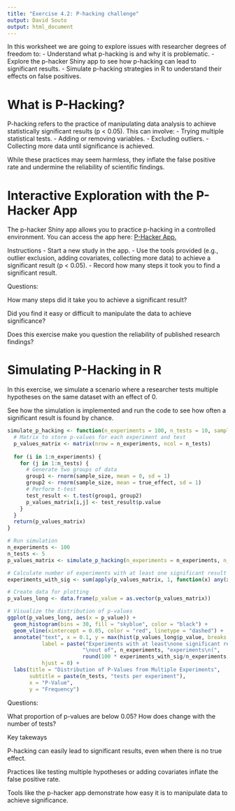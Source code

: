 ```yaml
---
title: "Exercise 4.2: P-hacking challenge"
output: David Souto
output: html_document
---
```


In this worksheet we are going to explore issues with researcher degrees of freedom to:
- Understand what p-hacking is and why it is problematic.
- Explore the p-hacker Shiny app to see how p-hacking can lead to significant results.
- Simulate p-hacking strategies in R to understand their effects on false positives.

# What is P-Hacking?

P-hacking refers to the practice of manipulating data analysis to achieve statistically significant results (p < 0.05). This can involve:
- Trying multiple statistical tests.
- Adding or removing variables.
- Excluding outliers.
- Collecting more data until significance is achieved.

While these practices may seem harmless, they inflate the false positive rate and undermine the reliability of scientific findings.

# Interactive Exploration with the P-Hacker App

The p-hacker Shiny app allows you to practice p-hacking in a controlled environment. You can access the app here: [P-Hacker App.](https://shinyapps.org/apps/p-hacker/)

Instructions
- Start a new study in the app.
- Use the tools provided (e.g., outlier exclusion, adding covariates, collecting more data) to achieve a significant result (p < 0.05).
- Record how many steps it took you to find a significant result.

Questions:

How many steps did it take you to achieve a significant result?

Did you find it easy or difficult to manipulate the data to achieve significance?

Does this exercise make you question the reliability of published research findings?

# Simulating P-Hacking in R

In this exercise, we simulate a scenario where a researcher tests multiple hypotheses on the same dataset with an effect of 0. 

See how the simulation is implemented and run the code to see how often a significant result is found by chance.

```r
simulate_p_hacking <- function(n_experiments = 100, n_tests = 10, sample_size = 30, true_effect = 0) {
  # Matrix to store p-values for each experiment and test
  p_values_matrix <- matrix(nrow = n_experiments, ncol = n_tests)
  
  for (i in 1:n_experiments) {
    for (j in 1:n_tests) {
      # Generate two groups of data
      group1 <- rnorm(sample_size, mean = 0, sd = 1)
      group2 <- rnorm(sample_size, mean = true_effect, sd = 1)
      # Perform t-test
      test_result <- t.test(group1, group2)
      p_values_matrix[i,j] <- test_result$p.value
    }
  }
  return(p_values_matrix)
}

# Run simulation
n_experiments <- 100
n_tests <- 5
p_values_matrix <- simulate_p_hacking(n_experiments = n_experiments, n_tests = n_tests)

# Calculate number of experiments with at least one significant result
experiments_with_sig <- sum(apply(p_values_matrix, 1, function(x) any(x < 0.05)))

# Create data for plotting
p_values_long <- data.frame(p_value = as.vector(p_values_matrix))

# Visualize the distribution of p-values
ggplot(p_values_long, aes(x = p_value)) +
  geom_histogram(bins = 30, fill = "skyblue", color = "black") +
  geom_vline(xintercept = 0.05, color = "red", linetype = "dashed") +
  annotate("text", x = 0.1, y = max(hist(p_values_long$p_value, breaks = 30, plot = FALSE)$counts),
           label = paste("Experiments with at least\none significant result:", experiments_with_sig,
                        "\nout of", n_experiments, "experiments\n(",
                        round(100 * experiments_with_sig/n_experiments, 1), "%)"),
           hjust = 0) +
  labs(title = "Distribution of P-Values from Multiple Experiments",
       subtitle = paste(n_tests, "tests per experiment"),
       x = "P-Value",
       y = "Frequency")
```

Questions:

What proportion of p-values are below 0.05? How does change with the number of tests? 

Key takeways 

P-hacking can easily lead to significant results, even when there is no true effect.

Practices like testing multiple hypotheses or adding covariates inflate the false positive rate.

Tools like the p-hacker app demonstrate how easy it is to manipulate data to achieve significance.